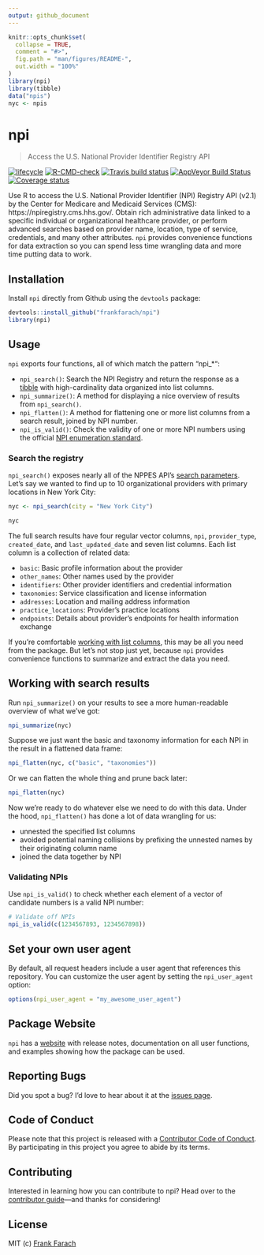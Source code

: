 ```yaml
---
output: github_document
---
```


<!-- README.md is generated from README.Rmd. Please edit that file -->

```r
knitr::opts_chunk$set(
  collapse = TRUE,
  comment = "#>",
  fig.path = "man/figures/README-",
  out.width = "100%"
)
library(npi)
library(tibble)
data("npis")
nyc <- npis
```

# npi
> Access the U.S. National Provider Identifier Registry API
  
<!-- badges: start -->
  [![lifecycle](https://img.shields.io/badge/lifecycle-maturing-blue.svg)](https://www.tidyverse.org/lifecycle/#maturing)
  [![R-CMD-check](https://github.com/frankfarach/npi/workflows/R-CMD-check/badge.svg)](https://github.com/frankfarach/npi/actions)
  [![Travis build status](https://travis-ci.org/frankfarach/npi.svg?branch=master)](https://travis-ci.org/frankfarach/npi)
  [![AppVeyor Build Status](https://ci.appveyor.com/api/projects/status/github/frankfarach/npi?branch=master&svg=true)](https://ci.appveyor.com/project/frankfarach/npi)
  [![Coverage status](https://codecov.io/gh/frankfarach/npi/branch/master/graph/badge.svg)](https://codecov.io/github/frankfarach/npi?branch=master)
<!-- badges: end -->

Use R to access the U.S. National Provider Identifier (NPI) Registry API (v2.1) by the Center for Medicare and Medicaid Services (CMS): https://npiregistry.cms.hhs.gov/. Obtain rich administrative data linked to a specific individual or organizational healthcare provider, or perform advanced searches based on provider name, location, type of service, credentials, and many other attributes. `npi` provides convenience functions for data extraction so you can spend less time wrangling data and more time putting data to work.

## Installation

Install `npi` directly from Github using the `devtools` package:

```r
devtools::install_github("frankfarach/npi")
library(npi)
```

## Usage

`npi` exports four functions, all of which match the pattern "npi_*":

 * `npi_search()`: Search the NPI Registry and return the response as a [tibble](http://tibble.tidyverse.org/) with high-cardinality data organized into list columns.
 * `npi_summarize()`: A method for displaying a nice overview of results from `npi_search()`.
 * `npi_flatten()`: A method for flattening one or more list columns from a search result, joined by NPI number.
 * `npi_is_valid()`: Check the validity of one or more NPI numbers using the official [NPI enumeration standard](https://www.cms.gov/Regulations-and-Guidance/Administrative-Simplification/NationalProvIdentStand/Downloads/NPIcheckdigit.pdf).

### Search the registry

`npi_search()` exposes nearly all of the NPPES API's [search parameters](https://npiregistry.cms.hhs.gov/registry/help-api). Let's say we wanted to find up to 10 organizational providers with primary locations in New York City:

```r
nyc <- npi_search(city = "New York City")
```
```r
nyc
```

The full search results have four regular vector columns, `npi`, `provider_type`, `created_date`, and `last_updated_date` and seven list columns. Each list column is a collection of related data:

 * `basic`: Basic profile information about the provider
 * `other_names`: Other names used by the provider
 * `identifiers`: Other provider identifiers and credential information
 * `taxonomies`: Service classification and license information
 * `addresses`: Location and mailing address information
 * `practice_locations`: Provider's practice locations
 * `endpoints`: Details about provider's endpoints for health information exchange

If you're comfortable [working with list columns](https://r4ds.had.co.nz/many-models.html), this may be all you need from the package. But let's not stop just yet, because `npi` provides convenience functions to summarize and extract the data you need.

## Working with search results 

Run `npi_summarize()` on your results to see a more human-readable overview of what we've got:

```r
npi_summarize(nyc)
```

Suppose we just want the basic and taxonomy information for each NPI in the result in a flattened data frame:

```r
npi_flatten(nyc, c("basic", "taxonomies"))
```

Or we can flatten the whole thing and prune back later:

```r
npi_flatten(nyc)
```

Now we're ready to do whatever else we need to do with this data. Under the hood, `npi_flatten()` has done a lot of data wrangling for us:

  * unnested the specified list columns
  * avoided potential naming collisions by prefixing the unnested names by their originating column name
  * joined the data together by NPI

### Validating NPIs

Use `npi_is_valid()` to check whether each element of a vector of candidate numbers is a valid NPI number:

```r
# Validate off NPIs
npi_is_valid(c(1234567893, 1234567898))
```

## Set your own user agent

By default, all request headers include a user agent that references this repository. You can customize the user agent by setting the `npi_user_agent` option:

```r
options(npi_user_agent = "my_awesome_user_agent")
```

## Package Website

`npi` has a [website](https://frankfarach.github.io/npi/) with release notes, documentation on all user functions, and examples showing how the package can be used.

## Reporting Bugs

Did you spot a bug? I'd love to hear about it at the [issues page](https://github.com/frankfarach/npi/issues).

## Code of Conduct

Please note that this project is released with a [Contributor Code of Conduct](CODE_OF_CONDUCT.md). By participating in this project you agree to abide by its terms.

## Contributing

Interested in learning how you can contribute to npi? Head over to the [contributor guide](CONTRIBUTING.md)&mdash;and thanks for considering!

## License

MIT (c) [Frank Farach](https://github.com/frankfarach)
